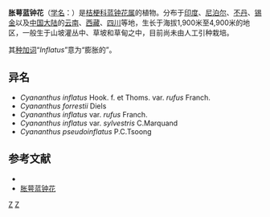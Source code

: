 {{Speciesbox
| genus = Cyananthus
| species = inflatus
| authority = Hook. f. et Thoms., 1857
}}

'''胀萼蓝钟花'''（[[学名|学名]]：{{lang|la|''Cyananthus inflatus''}}）是[[桔梗科|桔梗科]][[蓝钟花属|蓝钟花属]]的植物。分布于[[印度|印度]]、[[尼泊尔|尼泊尔]]、[[不丹|不丹]]、[[锡金|锡金]]以及[[中国大陆|中国大陆]]的[[云南|云南]]、[[西藏|西藏]]、[[四川|四川]]等地，生长于海拔1,900米至4,900米的地区，一般生于山坡灌丛中、草坡和草甸之中，目前尚未由人工引种栽培。

其[[种加词|种加词]]“''Inflatus''”意为“膨胀的”。

== 异名 ==
* ''Cyananthus inflatus'' Hook. f. et Thoms. var. ''rufus'' Franch.
* ''Cyananthus forrestii'' Diels
* ''Cyananthus inflatus'' var. ''rufus'' Franch.
* ''Cyananthus inflatus'' var. ''sylvestris'' C.Marquand
* ''Cyananthus pseudoinflatus'' P.C.Tsoong

== 参考文献 ==
<div class="references-small">
* {{cite web| url =http://www.bioinfo.cn/db05/KmzwSpecies.php?action=view&id=3417| title =胀萼蓝钟花| work =《中国高等植物数据库全库》| publisher =中国科学院微生物研究所| author =昆明植物研究所| accessdate =2009-02-24| deadurl =yes| archiveurl =https://web.archive.org/web/20160305003015/http://www.bioinfo.cn/db05/KmzwSpecies.php?action=view&id=3417| archivedate =2016-03-05}}
* [http://www.zw3w.com/3809.html 胀萼蓝钟花]
</div>
{{Taxonbar|from=Q15227680}}

[[Category:蓝钟花属|Z]]
[[Category:1857年描述的植物|Z]]


{{植物小作品}}